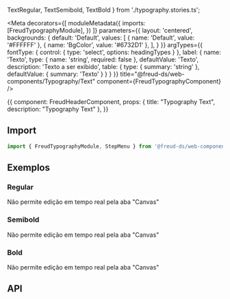
  TextRegular,
  TextSemibold,
  TextBold
} from './typography.stories.ts';

<Meta 
  decorators={[
    moduleMetadata({
      imports: [FreudTypographyModule],
    })
  ]}
  parameters={{
    layout: 'centered',
    backgrounds: {
      default: 'Default',
      values: [
        { name: 'Default', value: '#FFFFFF' },
        { name: 'BgColor', value: '#6732D1' },
      ],
    }
  }}
  argTypes={{
    fontType: {
      control: {
        type: 'select',
        options: headingTypes
      }
    },
    label: {
      name: 'Texto',
      type: { name: 'string', required: false },
      defaultValue: 'Texto',
      description: 'Texto a ser exibido',
      table: {
        type: { summary: 'string' },
        defaultValue: { summary: 'Texto' }
      }
    }
  }}
title="@freud-ds/web-components/Typography/Text" component={FreudTypographyComponent} />

<Story name="Storyname-hidden">
  {{
    component: FreudHeaderComponent,
    props: {
      title: "Typography Text",
      description: "Typography Text"
    },
  }}
</Story>

## <a id="importing"></a>Import

```ts
import { FreudTypographyModule, StepMenu } from '@freud-ds/web-components';
```

## <a id="exemplos"></a>Exemplos

### Regular
Não permite edição em tempo real pela aba "Canvas"
<Canvas>
  <Story story={TextRegular}/>
</Canvas>

### Semibold
Não permite edição em tempo real pela aba "Canvas"
<Canvas>
  <Story story={TextSemibold}/>
</Canvas>

### Bold
Não permite edição em tempo real pela aba "Canvas"
<Canvas>
  <Story story={TextBold}/>
</Canvas>

## <a id="api"></a>API

<ArgsTable of={FreudTypographyComponent} />
